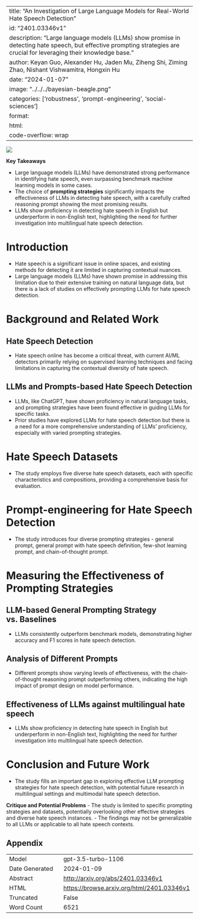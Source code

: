 
---
title: "An Investigation of Large Language Models for Real-World Hate Speech Detection"
id: "2401.03346v1"
description: "Large language models (LLMs) show promise in detecting hate speech, but effective prompting strategies are crucial for leveraging their knowledge base."
author: Keyan Guo, Alexander Hu, Jaden Mu, Ziheng Shi, Ziming Zhao, Nishant Vishwamitra, Hongxin Hu
date: "2024-01-07"
image: "../../../bayesian-beagle.png"
categories: ['robustness', 'prompt-engineering', 'social-sciences']
format:
  html:
    code-overflow: wrap
---

![](None)

**Key Takeaways**

- Large language models (LLMs) have demonstrated strong performance in identifying hate speech, even surpassing benchmark machine learning models in some cases.
- The choice of **prompting strategies** significantly impacts the effectiveness of LLMs in detecting hate speech, with a carefully crafted reasoning prompt showing the most promising results.
- LLMs show proficiency in detecting hate speech in English but underperform in non-English text, highlighting the need for further investigation into multilingual hate speech detection.


# Introduction

- Hate speech is a significant issue in online spaces, and existing methods for detecting it are limited in capturing contextual nuances.
- Large language models (LLMs) have shown promise in addressing this limitation due to their extensive training on natural language data, but there is a lack of studies on effectively prompting LLMs for hate speech detection.
  

# Background and Related Work

## Hate Speech Detection
- Hate speech online has become a critical threat, with current AI/ML detectors primarily relying on supervised learning techniques and facing limitations in capturing the contextual diversity of hate speech.

## LLMs and Prompts-based Hate Speech Detection
- LLMs, like ChatGPT, have shown proficiency in natural language tasks, and prompting strategies have been found effective in guiding LLMs for specific tasks.
- Prior studies have explored LLMs for hate speech detection but there is a need for a more comprehensive understanding of LLMs' proficiency, especially with varied prompting strategies.

# Hate Speech Datasets
- The study employs five diverse hate speech datasets, each with specific characteristics and compositions, providing a comprehensive basis for evaluation.

# Prompt-engineering for Hate Speech Detection
- The study introduces four diverse prompting strategies - general prompt, general prompt with hate speech definition, few-shot learning prompt, and chain-of-thought prompt.

# Measuring the Effectiveness of Prompting Strategies

##  LLM-based General Prompting Strategy vs. Baselines
- LLMs consistently outperform benchmark models, demonstrating higher accuracy and F1 scores in hate speech detection.

## Analysis of Different Prompts
- Different prompts show varying levels of effectiveness, with the chain-of-thought reasoning prompt outperforming others, indicating the high impact of prompt design on model performance.

## Effectiveness of LLMs against multilingual hate speech
- LLMs show proficiency in detecting hate speech in English but underperform in non-English text, highlighting the need for further investigation into multilingual hate speech detection.

# Conclusion and Future Work
- The study fills an important gap in exploring effective LLM prompting strategies for hate speech detection, with potential future research in multilingual settings and multimodal hate speech detection.  

**Critique and Potential Problems**
- The study is limited to specific prompting strategies and datasets, potentially overlooking other effective strategies and diverse hate speech instances. 
- The findings may not be generalizable to all LLMs or applicable to all hate speech contexts.

## Appendix

|          |          |
|----------|----------|
| Model     | gpt-3.5-turbo-1106       |
| Date Generated     | 2024-01-09       |
| Abstract | [http://arxiv.org/abs/2401.03346v1](http://arxiv.org/abs/2401.03346v1)        |
| HTML     | [https://browse.arxiv.org/html/2401.03346v1](https://browse.arxiv.org/html/2401.03346v1)       |
| Truncated       | False       |
| Word Count       | 6521       |